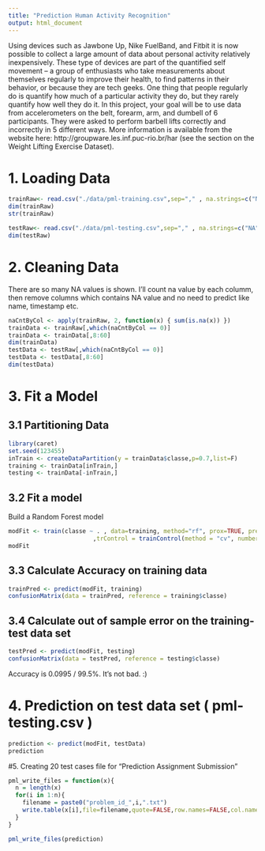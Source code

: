 ```yaml
---
title: "Prediction Human Activity Recognition"
output: html_document
---
```

Using devices such as Jawbone Up, Nike FuelBand, and Fitbit it is now possible to collect a large amount of data about personal activity relatively inexpensively. These type of devices are part of the quantified self movement – a group of enthusiasts who take measurements about themselves regularly to improve their health, to find patterns in their behavior, or because they are tech geeks. One thing that people regularly do is quantify how much of a particular activity they do, but they rarely quantify how well they do it. In this project, your goal will be to use data from accelerometers on the belt, forearm, arm, and dumbell of 6 participants. They were asked to perform barbell lifts correctly and incorrectly in 5 different ways. More information is available from the website here: http://groupware.les.inf.puc-rio.br/har (see the section on the Weight Lifting Exercise Dataset). 


# 1. Loading Data

```r
trainRaw<- read.csv("./data/pml-training.csv",sep="," , na.strings=c("NA","","#DIV/0!"))
dim(trainRaw)
str(trainRaw)

testRaw<- read.csv("./data/pml-testing.csv",sep="," , na.strings=c("NA","","#DIV/0!"))
dim(testRaw)
```

# 2. Cleaning Data
There are so many NA values is shown.
I'll count na value by each columm, then remove columns which contains NA value and no need to predict like name, timestamp etc.
```r
naCntByCol <- apply(trainRaw, 2, function(x) { sum(is.na(x)) })
trainData <- trainRaw[,which(naCntByCol == 0)]
trainData <- trainData[,8:60]
dim(trainData)
testData <- testRaw[,which(naCntByCol == 0)]
testData <- testData[,8:60]
dim(testData)
```

# 3. Fit a Model
## 3.1 Partitioning Data
```r
library(caret)
set.seed(123455)
inTrain <- createDataPartition(y = trainData$classe,p=0.7,list=F)
training <- trainData[inTrain,]
testing <- trainData[-inTrain,]
```

## 3.2 Fit a model
Build a Random Forest model
```r
modFit <- train(classe ~ . , data=training, method="rf", prox=TRUE, preProcess=c('knnImpute', 'center', 'scale')
                        ,trControl = trainControl(method = "cv", number = 5, allowParallel = TRUE) )
modFit
```

## 3.3 Calculate Accuracy on training data
```r
trainPred <- predict(modFit, training)
confusionMatrix(data = trainPred, reference = training$classe)
```

## 3.4 Calculate out of sample error on the training-test data set
```r
testPred <- predict(modFit, testing)
confusionMatrix(data = testPred, reference = testing$classe)
```
Accuracy is 0.0995 / 99.5%. It's not bad. :)


# 4. Prediction on test data set ( pml-testing.csv )
```r
prediction <- predict(modFit, testData)
prediction
```

#5. Creating 20 test cases file for "Prediction Assignment Submission"
```r
pml_write_files = function(x){
  n = length(x)
  for(i in 1:n){
    filename = paste0("problem_id_",i,".txt")
    write.table(x[i],file=filename,quote=FALSE,row.names=FALSE,col.names=FALSE)
  }
}

pml_write_files(prediction)
```